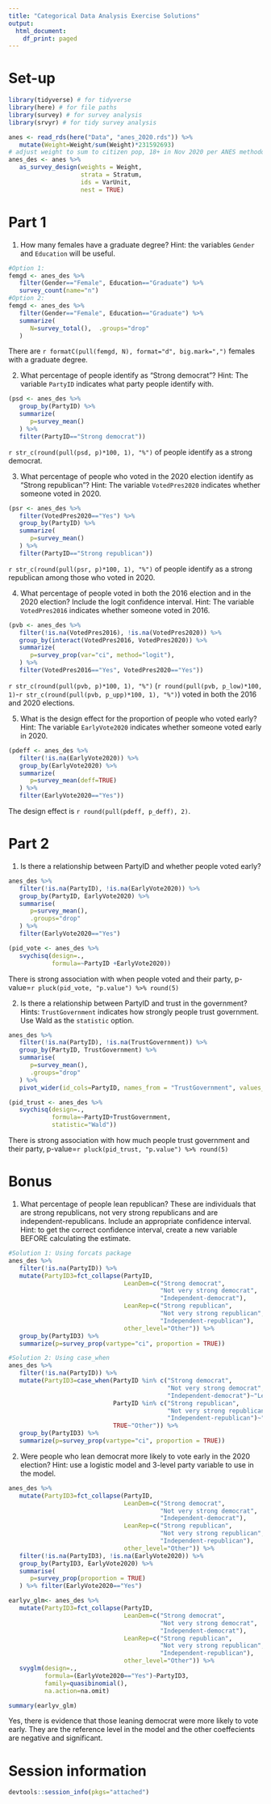 ```yaml
---
title: "Categorical Data Analysis Exercise Solutions"
output:
  html_document:
    df_print: paged
---
```


# Set-up
```r
library(tidyverse) # for tidyverse
library(here) # for file paths
library(survey) # for survey analysis
library(srvyr) # for tidy survey analysis

anes <- read_rds(here("Data", "anes_2020.rds")) %>%
   mutate(Weight=Weight/sum(Weight)*231592693) 
# adjust weight to sum to citizen pop, 18+ in Nov 2020 per ANES methodology documentation
anes_des <- anes %>%
   as_survey_design(weights = Weight,
                    strata = Stratum,
                    ids = VarUnit,
                    nest = TRUE)
```

# Part 1

1. How many females have a graduate degree? Hint: the variables `Gender` and `Education` will be useful.

```r
#Option 1:
femgd <- anes_des %>%
   filter(Gender=="Female", Education=="Graduate") %>%
   survey_count(name="n")
#Option 2:
femgd <- anes_des %>%
   filter(Gender=="Female", Education=="Graduate") %>%
   summarize(
      N=survey_total(),  .groups="drop"
   )

```

There are `r formatC(pull(femgd, N), format="d", big.mark=",")` females with a graduate degree.


2. What percentage of people identify as "Strong democrat"? Hint: The variable `PartyID` indicates what party people identify with.

```r
(psd <- anes_des %>%
   group_by(PartyID) %>% 
   summarize(
      p=survey_mean()
   ) %>%
   filter(PartyID=="Strong democrat"))
```

`r str_c(round(pull(psd, p)*100, 1), "%")` of people identify as a strong democrat.


3. What percentage of people who voted in the 2020 election identify as "Strong republican"? Hint: The variable `VotedPres2020` indicates whether someone voted in 2020.

```r
(psr <- anes_des %>%
   filter(VotedPres2020=="Yes") %>% 
   group_by(PartyID) %>% 
   summarize(
      p=survey_mean()
   ) %>%
   filter(PartyID=="Strong republican"))
```

`r str_c(round(pull(psr, p)*100, 1), "%")` of people identify as a strong republican among those who voted in 2020.

4. What percentage of people voted in both the 2016 election and in the 2020 election?  Include the logit confidence interval. Hint: The variable `VotedPres2016` indicates whether someone voted in 2016.

```r
(pvb <- anes_des %>%
   filter(!is.na(VotedPres2016), !is.na(VotedPres2020)) %>%
   group_by(interact(VotedPres2016, VotedPres2020)) %>% 
   summarize(
      p=survey_prop(var="ci", method="logit"),
   ) %>%
   filter(VotedPres2016=="Yes", VotedPres2020=="Yes"))
```

`r str_c(round(pull(pvb, p)*100, 1), "%")` (`r round(pull(pvb, p_low)*100, 1)`-`r str_c(round(pull(pvb, p_upp)*100, 1), "%")`) voted in both the 2016 and 2020 elections. 



5. What is the design effect for the proportion of people who voted early? Hint: The variable `EarlyVote2020` indicates whether someone voted early in 2020.

```r
(pdeff <- anes_des %>%
   filter(!is.na(EarlyVote2020)) %>%
   group_by(EarlyVote2020) %>%
   summarize(
      p=survey_mean(deff=TRUE)
   ) %>%
   filter(EarlyVote2020=="Yes"))
```

The design effect is `r round(pull(pdeff, p_deff), 2)`.

# Part 2

1. Is there a relationship between PartyID and whether people voted early?

```r
anes_des %>%
   filter(!is.na(PartyID), !is.na(EarlyVote2020)) %>%
   group_by(PartyID, EarlyVote2020) %>%
   summarise(
      p=survey_mean(),
      .groups="drop"
   ) %>%
   filter(EarlyVote2020=="Yes")

(pid_vote <- anes_des %>%
   svychisq(design=.,
            formula=~PartyID +EarlyVote2020))
```

There is strong association with when people voted and their party, p-value=`r pluck(pid_vote, "p.value") %>% round(5)`

2. Is there a relationship between PartyID and trust in the government? Hints: `TrustGovernment` indicates how strongly people trust government. Use Wald as the `statistic` option.

```r
anes_des %>%
   filter(!is.na(PartyID), !is.na(TrustGovernment)) %>%
   group_by(PartyID, TrustGovernment) %>%
   summarise(
      p=survey_mean(),
      .groups="drop"
   ) %>%
   pivot_wider(id_cols=PartyID, names_from = "TrustGovernment", values_from="p")

(pid_trust <- anes_des %>%
   svychisq(design=.,
            formula=~PartyID+TrustGovernment,
            statistic="Wald"))
```

There is strong association with how much people trust government and their party, p-value=`r pluck(pid_trust, "p.value") %>% round(5)`

# Bonus

1. What percentage of people lean republican? These are individuals that are strong republicans, not very strong republicans and are independent-republicans. Include an appropriate confidence interval. Hint: to get the correct confidence interval, create a new variable BEFORE calculating the estimate.

```r

#Solution 1: Using forcats package
anes_des %>%
   filter(!is.na(PartyID)) %>%
   mutate(PartyID3=fct_collapse(PartyID,
                                LeanDem=c("Strong democrat",
                                          "Not very strong democrat",
                                          "Independent-democrat"),
                                LeanRep=c("Strong republican",
                                          "Not very strong republican",
                                          "Independent-republican"),
                                other_level="Other")) %>% 
   group_by(PartyID3) %>% 
   summarize(p=survey_prop(vartype="ci", proportion = TRUE))

#Solution 2: Using case_when
anes_des %>%
   filter(!is.na(PartyID)) %>%
   mutate(PartyID3=case_when(PartyID %in% c("Strong democrat",
                                            "Not very strong democrat",
                                            "Independent-democrat")~"LeanDem",
                             PartyID %in% c("Strong republican",
                                            "Not very strong republican",
                                            "Independent-republican")~"LeanRep",
                             TRUE~"Other")) %>% 
   group_by(PartyID3) %>% 
   summarize(p=survey_prop(vartype="ci", proportion = TRUE))

```

2. Were people who lean democrat more likely to vote early in the 2020 election? Hint: use a logistic model and 3-level party variable to use in the model.

```r
anes_des %>%
   mutate(PartyID3=fct_collapse(PartyID,
                                LeanDem=c("Strong democrat",
                                          "Not very strong democrat",
                                          "Independent-democrat"),
                                LeanRep=c("Strong republican",
                                          "Not very strong republican",
                                          "Independent-republican"),
                                other_level="Other")) %>%
   filter(!is.na(PartyID3), !is.na(EarlyVote2020)) %>%
   group_by(PartyID3, EarlyVote2020) %>%
   summarise(
      p=survey_prop(proportion = TRUE)
   ) %>% filter(EarlyVote2020=="Yes")

earlyv_glm<- anes_des %>%
   mutate(PartyID3=fct_collapse(PartyID,
                                LeanDem=c("Strong democrat",
                                          "Not very strong democrat",
                                          "Independent-democrat"),
                                LeanRep=c("Strong republican",
                                          "Not very strong republican",
                                          "Independent-republican"),
                                other_level="Other")) %>% 
   svyglm(design=.,
          formula=(EarlyVote2020=="Yes")~PartyID3,
          family=quasibinomial(),
          na.action=na.omit)

summary(earlyv_glm)
```

Yes, there is evidence that those leaning democrat were more likely to vote early. They are the reference level in the model and the other coeffecients are negative and significant.

# Session information

```r
devtools::session_info(pkgs="attached")
```

